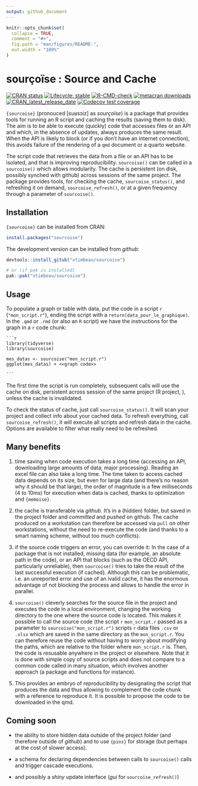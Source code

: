 ```yaml
---
output: github_document
---
```


<!-- README.md is generated from README.Rmd. Please edit that file -->

```r
knitr::opts_chunk$set(
  collapse = TRUE,
  comment = "#>",
  fig.path = "man/figures/README-",
  out.width = "100%"
)
```

# sourçoïse : Source and Cache

<!-- badges: start -->
[![CRAN status](https://www.r-pkg.org/badges/version/sourcoise)](https://CRAN.R-project.org/package=sourcoise)
[![Lifecycle: stable](https://img.shields.io/badge/lifecycle-stable-brightgreen.svg)](https://lifecycle.r-lib.org/articles/stages.html#stable)
[![R-CMD-check](https://github.com/xtimbeau/sourcoise/actions/workflows/R-CMD-check.yaml/badge.svg)](https://github.com/xtimbeau/sourcoise/actions/workflows/R-CMD-check.yaml)
[![metacran downloads](https://cranlogs.r-pkg.org/badges/sourcoise)](https://cran.r-project.org/package=sourcoise)
[![CRAN_latest_release_date](https://www.r-pkg.org/badges/last-release/sourcoise)](https://cran.r-project.org/package=sourcoise)
[![Codecov test coverage](https://codecov.io/gh/xtimbeau/sourcoise/graph/badge.svg)](https://app.codecov.io/gh/xtimbeau/sourcoise)
<!-- badges: end -->

`{sourcoise}` (pronouced [suʁsɔiz] as *sourçoïse*) is a package that provides tools for running an R script and caching the results (saving them to disk). The aim is to be able to execute (quickly) code that accesses files or an API and which, in the absence of updates, always produces the same result. When the API is likely to block (or if you don't have an internet connection), this avoids failure of the rendering of a `qmd` document or a quarto website.

The script code that retrieves the data from a file or an API has to be isolated, and that is improving reproducibility. `sourcoise()` can be called in a `sourcoise()` which allows modularity. The cache is persistent (on disk, possibly synched with github) across sessions of the same project. The package provides tools, for
checking the cache, `sourcoise_status()`, and refreshing it on demand, `sourcoise_refresh()`, or at a given frequency through a parameter of `sourcoise()`.

## Installation

`{sourcoise}` can be installed from CRAN:

```r
install.packages("sourcoise")
```

The development version can be installed from *github*:

```r
devtools::install_gitub("xtimbeau/sourcoise")

# or (if pak is installed)
pak::pak("xtimbeau/sourcoise")
```

## Usage

To populate a graph or table with data, put the code in a script `r` (`"mon_script.r"`), ending the script with a `return(data_pour_le_graphique)`.
In the `.qmd` or `.rmd` (or also an `R` script) we have the instructions for the graph in a `r` code chunk:

````qmd
```r
library(tidyverse)
library(sourcoise)

mes_datas <- sourcoise("mon_script.r")
ggplot(mes_datas) + <<graph code>>

```
````

The first time the script is run completely, subsequent calls will use the cache on disk, persistent across session of the same project (R project, ), unless the cache is invalidated.

To check the status of cache, just call `sourcoise_status()`. It will scan your project and collect info about your cached data.
To refresh everything, call `sourcoise_refresh()`, it will execute all scripts and refresh data in the cache. Options are available to filter what really need to be refreshed.

## Many benefits

1. time saving when code execution takes a long time (accessing an API, downloading large amounts of data, major processing). Reading an excel file can also take a long time. The time taken to access cached data depends on its size, but even for large data (and there's no reason why it should be that large), the order of magnitude is a few milliseconds (4 to 10ms) for execution when data is cached, thanks to optimization and `{memoise}`.

2. the cache is transferable via *github*. It's in a (hidden) folder, but saved in the project folder and *committed* and *pushed* on github. The cache produced on a workstation can therefore be accessed via `pull` on other workstations, without the need to re-execute the code (and thanks to a smart naming scheme, without too much conflicts).

3. if the source code triggers an error, you can override it: In the case of a package that is not installed, missing data (for example, an absolute path in the code), or an API that blocks (such as the OECD API, particularly unreliable), then `sourcoise()` tries to take the result of the last successful execution (if cached). Although this can be problematic, i.e. an unreported error and use of an ivalid cache, it has the enormous advantage of not blocking the process and allows to handle the error in parallel.

4. `sourcoise()` cleverly searches for the source file in the project and executes the code in a local environment, changing the working directory to the one where the source code is located. This makes it possible to call the source code (the script `r` `mon_script.r` passed as a parameter to `sourcoise("mon_script.r")` scripts `r` data files `.csv` or `.xlsx` which are saved in the same directory as the `mon_script.r`. You can therefore reuse the code without having to worry about modifying the paths, which are relative to the folder where `mon_script.r` is. Then, the code is resusable anywhere in the project or elsewhere. Note that it is done with  simple copy of source scripts and does not compare to a common code called in many situation, which involves another approach (a package and functions for instance).

5. This provides an embryo of reproducibility by designating the script that produces the data and thus allowing to complement the code chunk with a reference to reproduce it. It is possible to propose the code to be downloaded in the qmd.

## Coming soon

- the ability to store hidden data outside of the project folder (and therefore outside of *github*) and to use `{pins}` for storage (but perhaps at the cost of slower access).

- a schema for declaring dependencies between calls to `sourcoise()` calls and trigger cascade executions.
 
- and possibly a *shiny* update interface (*gui* for `sourcoise_refresh()`)
